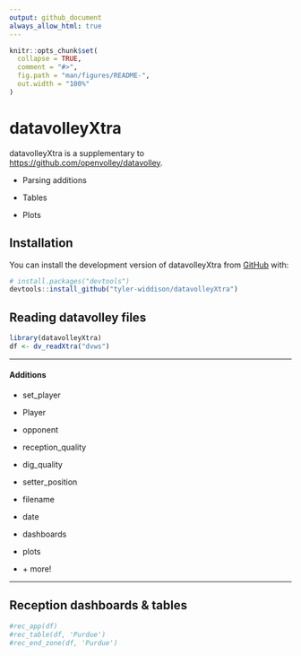 ```yaml
---
output: github_document
always_allow_html: true
---
```


<!-- README.md is generated from README.Rmd. Please edit that file -->

```r
knitr::opts_chunk$set(
  collapse = TRUE,
  comment = "#>",
  fig.path = "man/figures/README-",
  out.width = "100%"
)
```

# datavolleyXtra

<!-- badges: start -->

<!-- badges: end -->

datavolleyXtra is a supplementary to <https://github.com/openvolley/datavolley>.

-   Parsing additions

-   Tables

-   Plots

## Installation

You can install the development version of datavolleyXtra from [GitHub](https://github.com/) with:

``` r
# install.packages("devtools")
devtools::install_github("tyler-widdison/datavolleyXtra")
```

## Reading datavolley files

```r
library(datavolleyXtra)
df <- dv_readXtra("dvws")
```

------------------------------------------------------------------------

#### Additions

-   set_player

-   Player

-   opponent

-   reception_quality

-   dig_quality

-   setter_position

-   filename

-   date

-   dashboards

-   plots

-   \+ more!

------------------------------------------------------------------------


## Reception dashboards & tables

```r
#rec_app(df)
#rec_table(df, 'Purdue')
#rec_end_zone(df, 'Purdue')
```


